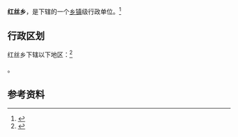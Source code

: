 {{中国乡级行政区|52/03/26/203/000}}

'''红丝乡'''，是{{PRC admin/fullname|52/03/26/203/000|3}}下辖的一个[[乡镇|乡镇]]级行政单位。<ref>{{PRC admin/ref sgc|{{PRC admin/parent|52/03/26/203/000}}}}</ref>

== 行政区划 ==

红丝乡下辖以下地区：<ref>{{PRC admin/ref sgc|52/03/26/203/000}}</ref>

{{PRC admin/children|52/03/26/203/000}}。

== 参考资料 ==

{{reflist}}

{{行政区划小作品}}
{{PRC admin/navcat|52/03/26/203/000}}